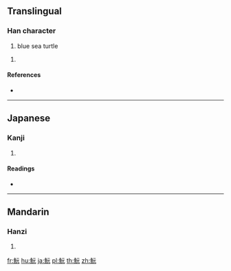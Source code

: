 {{character info/new}}
==Translingual==

===Han character===
{{Han char|rn=195|rad=魚|as=04|sn=15|four=|canj=NFMMU}}
# blue sea turtle

# {{defn|Han|sort=魚04}}

====References====
* {{Han ref|kx=1466.210|dkj=46008|dj=1999.400|hdz=74676.060|uh=9B6D|ud=39789}}

----

==Japanese==

===Kanji===
{{ja-kanji|grade=|rs=魚04}}

# {{defn|lang=ja|sort=魚04}}

====Readings====
* {{ja-readings|on=[[げん]] (gen), [[がん]] (gan)|kun=[[あおうみがめ]] (aoumigame)}}

----

==Mandarin==

===Hanzi===
{{cmn-hanzi|pin=[[wǎn]] ([[wan3]]), [[yuán]] ([[yuan2]])|wg=wan<sup>3</sup>, yüan<sup>2</sup>}}

# {{defn|lang=cmn|sort=魚04}}

[[fr:魭]]
[[hu:魭]]
[[ja:魭]]
[[pl:魭]]
[[th:魭]]
[[zh:魭]]